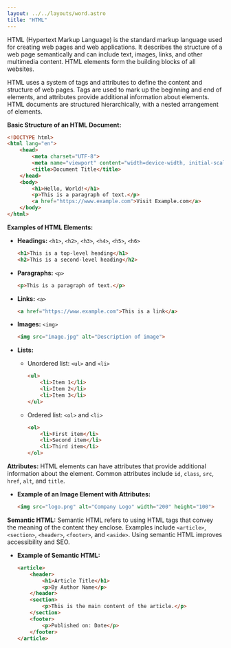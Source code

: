 ```yaml
---
layout: ../../layouts/word.astro
title: "HTML"
---
```

HTML (Hypertext Markup Language) is the standard markup language used for creating web pages and web applications. It describes the structure of a web page semantically and can include text, images, links, and other multimedia content. HTML elements form the building blocks of all websites.

HTML uses a system of tags and attributes to define the content and structure of web pages. Tags are used to mark up the beginning and end of elements, and attributes provide additional information about elements. HTML documents are structured hierarchically, with a nested arrangement of elements.

**Basic Structure of an HTML Document:**
```html
<!DOCTYPE html>
<html lang="en">
    <head>
        <meta charset="UTF-8">
        <meta name="viewport" content="width=device-width, initial-scale=1.0">
        <title>Document Title</title>
    </head>
    <body>
        <h1>Hello, World!</h1>
        <p>This is a paragraph of text.</p>
        <a href="https://www.example.com">Visit Example.com</a>
    </body>
</html>
```

**Examples of HTML Elements:**
- **Headings:** `<h1>`, `<h2>`, `<h3>`, `<h4>`, `<h5>`, `<h6>`
  ```html
  <h1>This is a top-level heading</h1>
  <h2>This is a second-level heading</h2>
  ```

- **Paragraphs:** `<p>`
  ```html
  <p>This is a paragraph of text.</p>
  ```

- **Links:** `<a>`
  ```html
  <a href="https://www.example.com">This is a link</a>
  ```

- **Images:** `<img>`
  ```html
  <img src="image.jpg" alt="Description of image">
  ```

- **Lists:**
  - Unordered list: `<ul>` and `<li>`
    ```html
    <ul>
        <li>Item 1</li>
        <li>Item 2</li>
        <li>Item 3</li>
    </ul>
    ```
  - Ordered list: `<ol>` and `<li>`
    ```html
    <ol>
        <li>First item</li>
        <li>Second item</li>
        <li>Third item</li>
    </ol>
    ```

**Attributes:**
HTML elements can have attributes that provide additional information about the element. Common attributes include `id`, `class`, `src`, `href`, `alt`, and `title`.

- **Example of an Image Element with Attributes:**
  ```html
  <img src="logo.png" alt="Company Logo" width="200" height="100">
  ```

**Semantic HTML:**
Semantic HTML refers to using HTML tags that convey the meaning of the content they enclose. Examples include `<article>`, `<section>`, `<header>`, `<footer>`, and `<aside>`. Using semantic HTML improves accessibility and SEO.

- **Example of Semantic HTML:**
  ```html
  <article>
      <header>
          <h1>Article Title</h1>
          <p>By Author Name</p>
      </header>
      <section>
          <p>This is the main content of the article.</p>
      </section>
      <footer>
          <p>Published on: Date</p>
      </footer>
  </article>
  ```